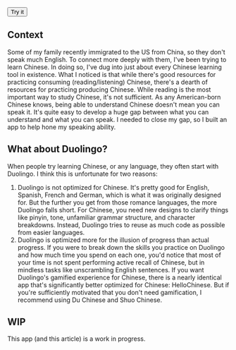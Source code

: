 
<ProjectLayout title="Shuo Chinese">

<ButtonGroup>
  <Button
    icon="sports_esports"
    href="https://chinese.johnqian.com"
  >
    Try it
  </Button>
</ButtonGroup>

## Context

Some of my family recently immigrated to the US from China, so they don't speak much English. To connect more deeply with them, I've been trying to learn Chinese. In doing so, I've dug into just about every Chinese learning tool in existence. What I noticed is that while there's good resources for practicing consuming (reading/listening) Chinese, there's a dearth of resources for practicing producing Chinese. While reading is the most important way to study Chinese, it's not sufficient. As any American-born Chinese knows, being able to understand Chinese doesn't mean you can speak it. It's quite easy to develop a huge gap between what you can understand and what you can speak. I needed to close my gap, so I built an app to help hone my speaking ability.

## What about Duolingo?

When people try learning Chinese, or any language, they often start with Duolingo. I think this is unfortunate for two reasons:
1. Duolingo is not optimized for Chinese. It's pretty good for English, Spanish, French and German, which is what it was originally designed for. But the further you get from those romance languages, the more Duolingo falls short. For Chinese, you need new designs to clarify things like pinyin, tone, unfamiliar grammar structure, and character breakdowns. Instead, Duolingo tries to reuse as much code as possible from easier languages.
2. Duolingo is optimized more for the illusion of progress than actual progress. If you were to break down the skills you practice on Duolingo and how much time you spend on each one, you'd notice that most of your time is not spent performing active recall of Chinese, but in mindless tasks like unscrambling English sentences.
If you want Duolingo's gamified experience for Chinese, there is a nearly identical app that's significantly better optimized for Chinese: HelloChinese. But if you're sufficiently motivated that you don't need gamification, I recommend using Du Chinese and Shuo Chinese.

## WIP
This app (and this article) is a work in progress.

</ProjectLayout>